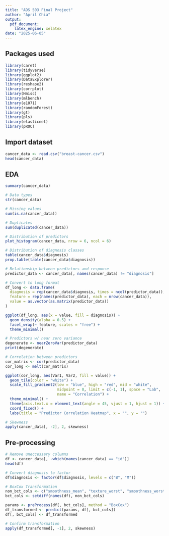 ```yaml
---
title: "ADS 503 Final Project"
author: "April Chia"
output:
  pdf_document:
    latex_engine: xelatex
date: "2025-06-05"
---
```

## Packages used
```r
library(caret)
library(tidyverse)
library(ggplot2)
library(DataExplorer)
library(reshape2)
library(corrplot)
library(Hmisc)
library(mlbench)
library(e1071)
library(randomForest)
library(gt)
library(pls)
library(elasticnet)
library(pROC)
```

## Import dataset
```r
cancer_data <- read.csv("breast-cancer.csv")
head(cancer_data)
```

## EDA
```r
summary(cancer_data)

# Data types
str(cancer_data)

# Missing values
sum(is.na(cancer_data))

# Duplicates
sum(duplicated(cancer_data))
```

```r
# Distribution of predictors
plot_histogram(cancer_data, nrow = 6, ncol = 6)
```

```r
# Distribution of diagnosis classes
table(cancer_data$diagnosis)
prop.table(table(cancer_data$diagnosis))
```

```r
# Relationship between predictors and response
predictor_data <- cancer_data[, names(cancer_data) != "diagnosis"]

# Convert to long format
df_long <- data.frame(
  diagnosis = rep(cancer_data$diagnosis, times = ncol(predictor_data)),
  feature = rep(names(predictor_data), each = nrow(cancer_data)),
  value = as.vector(as.matrix(predictor_data))
)

ggplot(df_long, aes(x = value, fill = diagnosis)) +
  geom_density(alpha = 0.5) +
  facet_wrap(~ feature, scales = "free") +
  theme_minimal()
```

```r
# Predictors w/ near zero variance
degenerate <- nearZeroVar(predictor_data)
print(degenerate)
```

```r
# Correlation between predictors
cor_matrix <- cor(predictor_data)
cor_long <- melt(cor_matrix)

ggplot(cor_long, aes(Var1, Var2, fill = value)) +
  geom_tile(color = "white") +
  scale_fill_gradient2(low = "blue", high = "red", mid = "white",
                       midpoint = 0, limit = c(-1, 1), space = "Lab",
                       name = "Correlation") +
  theme_minimal() +
  theme(axis.text.x = element_text(angle = 45, vjust = 1, hjust = 1)) +
  coord_fixed() +
  labs(title = "Predictor Correlation Heatmap", x = "", y = "")
```

```r
# Skewness
apply(cancer_data[, -2], 2, skewness)
```

## Pre-processing
```r
# Remove uneccessary columns
df <- cancer_data[, -which(names(cancer_data) == "id")]
head(df)

# Convert diagnosis to factor
df$diagnosis <- factor(df$diagnosis, levels = c("B", "M"))

# BoxCox Transformation
non_bct_cols <- c("smoothness_mean", "texture_worst", "smoothness_worst", "concave.points_worst")
bct_cols <- setdiff(names(df), non_bct_cols)

params <- preProcess(df[, bct_cols], method = "BoxCox")
df_transformed <- predict(params, df[, bct_cols])
df[, bct_cols] <- df_transformed
```

```r
# Confirm transformation
apply(df_transformed[, -1], 2, skewness)
```